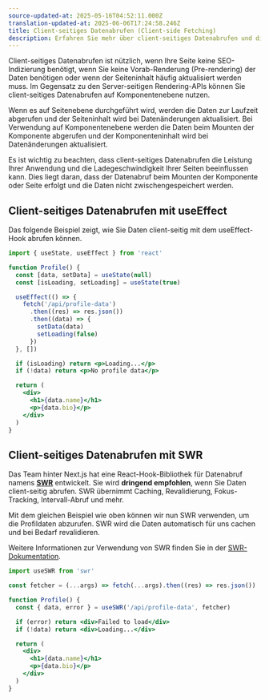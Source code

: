 ```yaml
---
source-updated-at: 2025-05-16T04:52:11.000Z
translation-updated-at: 2025-06-06T17:24:58.246Z
title: Client-seitiges Datenabrufen (Client-side Fetching)
description: Erfahren Sie mehr über client-seitiges Datenabrufen und die Verwendung von SWR, einer React-Hook-Bibliothek für Datenabruf mit Caching, Revalidierung, Fokus-Tracking, Intervall-Abruf und mehr.
---
```


Client-seitiges Datenabrufen ist nützlich, wenn Ihre Seite keine SEO-Indizierung benötigt, wenn Sie keine Vorab-Renderung (Pre-rendering) der Daten benötigen oder wenn der Seiteninhalt häufig aktualisiert werden muss. Im Gegensatz zu den Server-seitigen Rendering-APIs können Sie client-seitiges Datenabrufen auf Komponentenebene nutzen.

Wenn es auf Seitenebene durchgeführt wird, werden die Daten zur Laufzeit abgerufen und der Seiteninhalt wird bei Datenänderungen aktualisiert. Bei Verwendung auf Komponentenebene werden die Daten beim Mounten der Komponente abgerufen und der Komponenteninhalt wird bei Datenänderungen aktualisiert.

Es ist wichtig zu beachten, dass client-seitiges Datenabrufen die Leistung Ihrer Anwendung und die Ladegeschwindigkeit Ihrer Seiten beeinflussen kann. Dies liegt daran, dass der Datenabruf beim Mounten der Komponente oder Seite erfolgt und die Daten nicht zwischengespeichert werden.

## Client-seitiges Datenabrufen mit useEffect

Das folgende Beispiel zeigt, wie Sie Daten client-seitig mit dem useEffect-Hook abrufen können.

```jsx
import { useState, useEffect } from 'react'

function Profile() {
  const [data, setData] = useState(null)
  const [isLoading, setLoading] = useState(true)

  useEffect(() => {
    fetch('/api/profile-data')
      .then((res) => res.json())
      .then((data) => {
        setData(data)
        setLoading(false)
      })
  }, [])

  if (isLoading) return <p>Loading...</p>
  if (!data) return <p>No profile data</p>

  return (
    <div>
      <h1>{data.name}</h1>
      <p>{data.bio}</p>
    </div>
  )
}
```

## Client-seitiges Datenabrufen mit SWR

Das Team hinter Next.js hat eine React-Hook-Bibliothek für Datenabruf namens [**SWR**](https://swr.vercel.app/) entwickelt. Sie wird **dringend empfohlen**, wenn Sie Daten client-seitig abrufen. SWR übernimmt Caching, Revalidierung, Fokus-Tracking, Intervall-Abruf und mehr.

Mit dem gleichen Beispiel wie oben können wir nun SWR verwenden, um die Profildaten abzurufen. SWR wird die Daten automatisch für uns cachen und bei Bedarf revalidieren.

Weitere Informationen zur Verwendung von SWR finden Sie in der [SWR-Dokumentation](https://swr.vercel.app/docs/getting-started).

```jsx
import useSWR from 'swr'

const fetcher = (...args) => fetch(...args).then((res) => res.json())

function Profile() {
  const { data, error } = useSWR('/api/profile-data', fetcher)

  if (error) return <div>Failed to load</div>
  if (!data) return <div>Loading...</div>

  return (
    <div>
      <h1>{data.name}</h1>
      <p>{data.bio}</p>
    </div>
  )
}
```